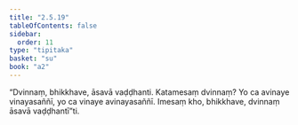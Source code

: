 ```yaml
---
title: "2.5.19"
tableOfContents: false
sidebar:
  order: 11
type: "tipitaka"
basket: "su"
book: "a2"
---
```



<DynamicBreadcrumb />

<Division number="117" book="a2">

<Paragraph number="200" book="a2">
“Dvinnaṃ, bhikkhave, āsavā vaḍḍhanti. Katamesaṃ dvinnaṃ? Yo ca avinaye vinayasaññī, yo ca vinaye avinayasaññī. Imesaṃ kho, bhikkhave, dvinnaṃ āsavā vaḍḍhantī”ti.
</Paragraph>
</Division>